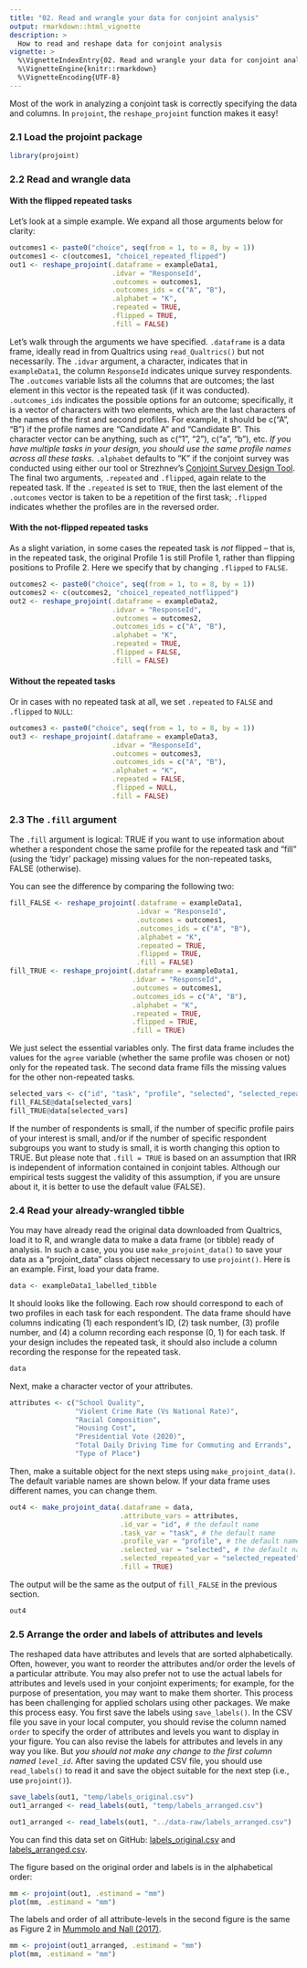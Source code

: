 ```yaml
---
title: "02. Read and wrangle your data for conjoint analysis"
output: rmarkdown::html_vignette
description: >
  How to read and reshape data for conjoint analysis
vignette: >
  %\VignetteIndexEntry{02. Read and wrangle your data for conjoint analysis}
  %\VignetteEngine{knitr::rmarkdown}
  %\VignetteEncoding{UTF-8}
---
```


Most of the work in analyzing a conjoint task is correctly specifying the data and columns. In `projoint`, the `reshape_projoint` function makes it easy!

### 2.1 Load the projoint package

```r
library(projoint)
```

### 2.2 Read and wrangle data

#### With the flipped repeated tasks

Let's look at a simple example. We expand all those arguments below for clarity:

```r
outcomes1 <- paste0("choice", seq(from = 1, to = 8, by = 1))
outcomes1 <- c(outcomes1, "choice1_repeated_flipped")
out1 <- reshape_projoint(.dataframe = exampleData1, 
                         .idvar = "ResponseId", 
                         .outcomes = outcomes1,
                         .outcomes_ids = c("A", "B"),
                         .alphabet = "K", 
                         .repeated = TRUE,
                         .flipped = TRUE, 
                         .fill = FALSE)
```

Let's walk through the arguments we have specified. `.dataframe` is a data frame, ideally read in from Qualtrics using `read_Qualtrics()` but not necessarily. The `.idvar` argument, a character, indicates that in `exampleData1`, the column `ResponseId` indicates unique survey respondents. The `.outcomes` variable lists all the columns that are outcomes; the last element in this vector is the repeated task (if it was conducted). `.outcomes_ids` indicates the possible options for an outcome; specifically, it is a vector of characters with two elements, which are the last characters of the names of the first and second profiles. For example, it should be c("A", "B") if the profile names are "Candidate A" and "Candidate B". This character vector can be anything, such as c("1", "2"), c("a", "b"), etc. *If you have multiple tasks in your design, you should use the same profile names across all these tasks*. `.alphabet` defaults to "K" if the conjoint survey was conducted using either our tool or Strezhnev's [Conjoint Survey Design Tool](https://github.com/astrezhnev/conjointsdt). The final two arguments, `.repeated` and `.flipped`, again relate to the repeated task. If the `.repeated` is set to `TRUE`, then the last element of the `.outcomes` vector is taken to be a repetition of the first task; `.flipped` indicates whether the profiles are in the reversed order.

#### With the not-flipped repeated tasks

As a slight variation, in some cases the repeated task is *not* flipped -- that is, in the repeated task, the original Profile 1 is still Profile 1, rather than flipping positions to Profile 2. Here we specify that by changing `.flipped` to `FALSE`.

```r
outcomes2 <- paste0("choice", seq(from = 1, to = 8, by = 1))
outcomes2 <- c(outcomes2, "choice1_repeated_notflipped")
out2 <- reshape_projoint(.dataframe = exampleData2, 
                         .idvar = "ResponseId", 
                         .outcomes = outcomes2,
                         .outcomes_ids = c("A", "B"),
                         .alphabet = "K", 
                         .repeated = TRUE,
                         .flipped = FALSE,
                         .fill = FALSE)
```

#### Without the repeated tasks

Or in cases with no repeated task at all, we set `.repeated` to `FALSE` and  `.flipped` to `NULL`:

```r
outcomes3 <- paste0("choice", seq(from = 1, to = 8, by = 1))
out3 <- reshape_projoint(.dataframe = exampleData3, 
                         .idvar = "ResponseId", 
                         .outcomes = outcomes3,
                         .outcomes_ids = c("A", "B"),
                         .alphabet = "K", 
                         .repeated = FALSE,
                         .flipped = NULL,
                         .fill = FALSE)
```


### 2.3 The `.fill` argument

The `.fill` argument is logical: TRUE if you want to use information about whether a respondent chose the same profile for the repeated task and "fill" (using the 'tidyr' package) missing values for the non-repeated tasks, FALSE (otherwise). 

You can see the difference by comparing the following two:
```r
fill_FALSE <- reshape_projoint(.dataframe = exampleData1, 
                               .idvar = "ResponseId", 
                               .outcomes = outcomes1,
                               .outcomes_ids = c("A", "B"),
                               .alphabet = "K", 
                               .repeated = TRUE,
                               .flipped = TRUE, 
                               .fill = FALSE)
fill_TRUE <- reshape_projoint(.dataframe = exampleData1, 
                              .idvar = "ResponseId", 
                              .outcomes = outcomes1,
                              .outcomes_ids = c("A", "B"),
                              .alphabet = "K", 
                              .repeated = TRUE,
                              .flipped = TRUE, 
                              .fill = TRUE)
```
We just select the essential variables only. The first data frame includes the values for the `agree` variable (whether the same profile was chosen or not) only for the repeated task. The second data frame fills the missing values for the other non-repeated tasks.
```r
selected_vars <- c("id", "task", "profile", "selected", "selected_repeated", "agree")
fill_FALSE@data[selected_vars]
fill_TRUE@data[selected_vars]

```
If the number of respondents is small, if the number of specific profile pairs of your interest is small, and/or if the number of specific respondent subgroups you want to study is small, it is worth changing this option to TRUE. But please note that `.fill = TRUE` is based on an assumption that IRR is independent of information contained in conjoint tables. Although our empirical tests suggest the validity of this assumption, if you are unsure about it, it is better to use the default value (FALSE).

### 2.4 Read your already-wrangled tibble

You may have already read the original data downloaded from Qualtrics, load it to R, and wrangle data to make a data frame (or tibble) ready of analysis. In such a case, you you use  `make_projoint_data()` to save your data as a "projoint_data" class object necessary to use `projoint()`. Here is an example. First, load your data frame. 
```r
data <- exampleData1_labelled_tibble
```
It should looks like the following. Each row should correspond to each of two profiles in each task for each respondent. The data frame should have columns indicating (1) each respondent's ID, (2) task number, (3) profile number, and (4) a column recording each response (0, 1) for each task. If your design includes the repeated task, it should also include a column recording the response for the repeated task. 
```r
data
```

Next, make a character vector of your attributes. 
```r
attributes <- c("School Quality",
                "Violent Crime Rate (Vs National Rate)",
                "Racial Composition",
                "Housing Cost",
                "Presidential Vote (2020)",
                "Total Daily Driving Time for Commuting and Errands",
                "Type of Place")
```
Then, make a suitable object for the next steps using `make_projoint_data()`. The default variable names are shown below. If your data frame uses different names, you can change them. 
```r
out4 <- make_projoint_data(.dataframe = data,
                           .attribute_vars = attributes, 
                           .id_var = "id", # the default name
                           .task_var = "task", # the default name
                           .profile_var = "profile", # the default name
                           .selected_var = "selected", # the default name
                           .selected_repeated_var = "selected_repeated", # the default is NULL
                           .fill = TRUE)
```
The output will be the same as the output of `fill_FALSE` in the previous section.
```r
out4
```


### 2.5 Arrange the order and labels of attributes and levels

The reshaped data have attributes and levels that are sorted alphabetically. Often, however, you want to reorder the attributes and/or order the levels of a particular attribute. You may also prefer not to use the actual labels for attributes and levels used in your conjoint experiments; for example, for the purpose of presentation, you may want to make them shorter. This process has been challenging for applied scholars using other packages. We make this process easy. You first save the labels using `save_labels()`. In the CSV file you save in your local computer, you should revise the column named `order` to specify the order of attributes and levels you want to display in your figure. You can also revise the labels for attributes and levels in any way you like. But *you should not make any change to the first column named `level_id`*. After saving the updated CSV file, you should use `read_labels()` to read it and save the object suitable for the next step (i.e., use `projoint()`).

```r
save_labels(out1, "temp/labels_original.csv")
out1_arranged <- read_labels(out1, "temp/labels_arranged.csv")
```

```r
out1_arranged <- read_labels(out1, "../data-raw/labels_arranged.csv")
```

You can find this data set on GitHub: [labels_original.csv](https://github.com/yhoriuchi/projoint/blob/master/data-raw/labels_original.csv) and [labels_arranged.csv](https://github.com/yhoriuchi/projoint/blob/master/data-raw/labels_arranged.csv).

The figure based on the original order and labels is in the alphabetical order:
```r
mm <- projoint(out1, .estimand = "mm")
plot(mm, .estimand = "mm")
```

The labels and order of all attribute-levels in the second figure is the same as Figure 2 in [Mummolo and Nall (2017)](https://doi.org/10.1086/687569).
```r
mm <- projoint(out1_arranged, .estimand = "mm")
plot(mm, .estimand = "mm")
```



